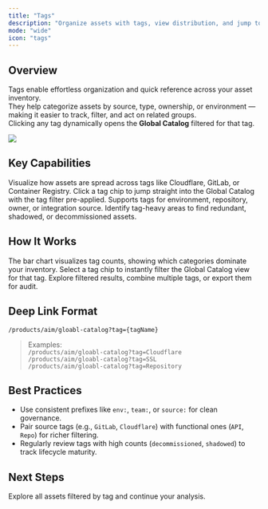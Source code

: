 ```yaml
---
title: "Tags"
description: "Organize assets with tags, view distribution, and jump to filtered catalogs instantly."
mode: "wide"
icon: "tags"
---
```


## Overview

Tags enable effortless organization and quick reference across your asset inventory.  
They help categorize assets by source, type, ownership, or environment — making it easier to track, filter, and act on related groups.  
Clicking any tag dynamically opens the **Global Catalog** filtered for that tag.

<Frame caption="Asset Distribution by Tags">
  <img style={{ borderRadius: '0.5rem' }} src="/images/aim/tags1.png" />
</Frame>

## Key Capabilities

<Columns cols={2}>
  <Card title="Comprehensive Distribution" icon="chart-column">
    Visualize how assets are spread across tags like Cloudflare, GitLab, or Container Registry.
  </Card>
  <Card title="1-Click Catalog Navigation" icon="arrow-up-right-from-square">
    Click a tag chip to jump straight into the Global Catalog with the tag filter pre-applied.
  </Card>
  <Card title="Smart Tagging System" icon="layer-group">
    Supports tags for environment, repository, owner, or integration source.
  </Card>
  <Card title="Actionable Insights" icon="magnifying-glass-chart">
    Identify tag-heavy areas to find redundant, shadowed, or decommissioned assets.
  </Card>
</Columns>

## How It Works

<Steps>
  <Step title="View Tag Chart" icon="chart-simple">
    The bar chart visualizes tag counts, showing which categories dominate your inventory.
  </Step>
  <Step title="Click Any Tag" icon="hand-pointer">
    Select a tag chip to instantly filter the Global Catalog view for that tag.
  </Step>
  <Step title="Analyze & Export" icon="table-cells">
    Explore filtered results, combine multiple tags, or export them for audit.
  </Step>
</Steps>

## Deep Link Format

```text
/products/aim/gloabl-catalog?tag={tagName}
```

> Examples:  
> `/products/aim/gloabl-catalog?tag=Cloudflare`  
> `/products/aim/gloabl-catalog?tag=SSL`  
> `/products/aim/gloabl-catalog?tag=Repository`

## Best Practices

- Use consistent prefixes like `env:`, `team:`, or `source:` for clean governance.  
- Pair source tags (e.g., `GitLab`, `Cloudflare`) with functional ones (`API`, `Repo`) for richer filtering.  
- Regularly review tags with high counts (`decommissioned`, `shadowed`) to track lifecycle maturity.

## Next Steps

<Card title="Open Global Catalog" icon="arrow-right" href="/products/aim/gloabl-catalog">
  Explore all assets filtered by tag and continue your analysis.
</Card>


